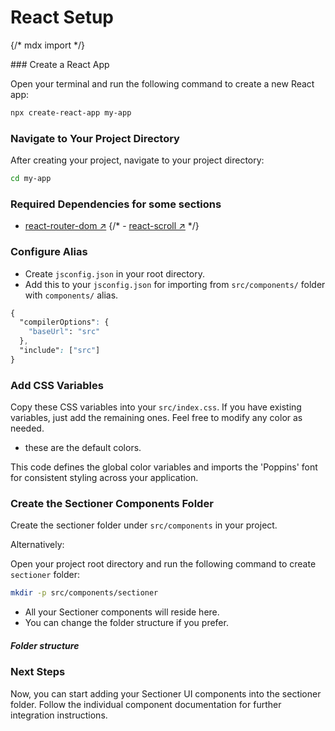 # React Setup


{/* mdx import */}

<Steps>
### Create a React App

Open your terminal and run the following command to create a new React app:

```bash copy
npx create-react-app my-app
```

### Navigate to Your Project Directory

After creating your project, navigate to your project directory:

```bash copy
cd my-app
```

### Required Dependencies for some sections

- [react-router-dom ↗](https://reactrouter.com/en/main/start/tutorial)
{/* - [react-scroll ↗](https://reactrouter.com/en/main/start/tutorial) */}

### Configure Alias

- Create `jsconfig.json` in your root directory.
- Add this to your `jsconfig.json` for importing from `src/components/` folder with `components/` alias.

```css showLineNumbers filename="jsconfig.js" copy {7-11}
{
  "compilerOptions": {
    "baseUrl": "src"
  },
  "include": ["src"]
}
```

### Add CSS Variables

Copy these CSS variables into your `src/index.css`. If you have existing variables, just add the remaining ones. Feel free to modify any color as needed.

- these are the default colors.

This code defines the global color variables and imports the 'Poppins' font for consistent styling across your application.
 
<CssVariablesReact />

### Create the Sectioner Components Folder

Create the sectioner folder under `src/components` in your project.

Alternatively:

Open your project root directory and run the following command to create `sectioner` folder:

```bash copy
mkdir -p src/components/sectioner
```

- All your Sectioner components will reside here.
- You can change the folder structure if you prefer.


##### Folder structure

<FileTree>
  <FileTree.Folder name="my-app" defaultOpen>
    <FileTree.Folder name="node_modules" />
    <FileTree.Folder name="public" />
    <FileTree.Folder name="src" defaultOpen>
      <FileTree.Folder name="components" defaultOpen>
        <FileTree.Folder name="sectioner" defaultOpen />
      </FileTree.Folder>
    </FileTree.Folder>
    <FileTree.File name="package-lock.json" />
    <FileTree.File name="package.json" />
  </FileTree.Folder>
</FileTree>

### Next Steps

Now, you can start adding your Sectioner UI components into the sectioner folder. Follow the individual component documentation for further integration instructions.

</Steps>
